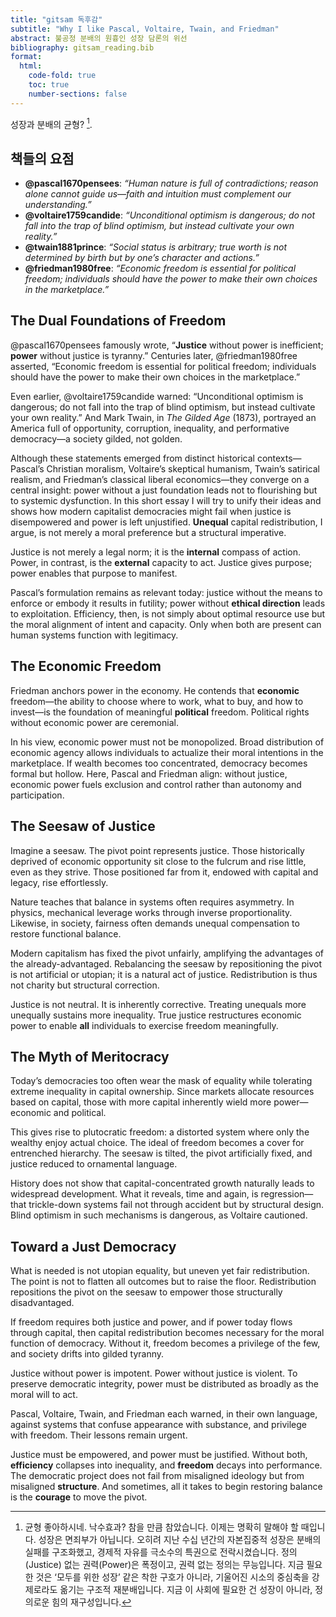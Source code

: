 ```yaml
---
title: "gitsam 독후감"
subtitle: "Why I like Pascal, Voltaire, Twain, and Friedman"
abstract: 불공정 분배의 원흉인 성장 담론의 위선
bibliography: gitsam_reading.bib
format:
  html:
    code-fold: true
    toc: true
    number-sections: false
---
```


성장과 분배의 균형? [^1].

[^1]: 균형 좋아하시네. 낙수효과? 참을 만큼 참았습니다. 이제는 명확히 말해야 할 때입니다. 성장은 면죄부가 아닙니다. 오히려 지난 수십 년간의 자본집중적 성장은 분배의 실패를 구조화했고, 경제적 자유를 극소수의 특권으로 전락시켰습니다. 정의(Justice) 없는 권력(Power)은 폭정이고, 권력 없는 정의는 무능입니다. 지금 필요한 것은 ‘모두를 위한 성장’ 같은 착한 구호가 아니라, 기울어진 시소의 중심축을 강제로라도 옮기는 구조적 재분배입니다. 지금 이 사회에 필요한 건 성장이 아니라, 정의로운 힘의 재구성입니다.


## 책들의 요점 
- **@pascal1670pensees**: *"Human nature is full of contradictions; reason alone cannot guide us—faith and intuition must complement our understanding."*  
- **@voltaire1759candide**: *"Unconditional optimism is dangerous; do not fall into the trap of blind optimism, but instead cultivate your own reality."*  
- **@twain1881prince**: *"Social status is arbitrary; true worth is not determined by birth but by one's character and actions."*  
- **@friedman1980free**: *"Economic freedom is essential for political freedom; individuals should have the power to make their own choices in the marketplace."*

## The Dual Foundations of Freedom

@pascal1670pensees famously wrote, “**Justice** without power is inefficient; **power** without justice is tyranny.” Centuries later, @friedman1980free asserted, “Economic freedom is essential for political freedom; individuals should have the power to make their own choices in the marketplace.”

Even earlier, @voltaire1759candide warned: "Unconditional optimism is dangerous; do not fall into the trap of blind optimism, but instead cultivate your own reality." And Mark Twain, in *The Gilded Age* (1873), portrayed an America full of opportunity, corruption, inequality, and performative democracy—a society gilded, not golden.

Although these statements emerged from distinct historical contexts—Pascal’s Christian moralism, Voltaire’s skeptical humanism, Twain’s satirical realism, and Friedman’s classical liberal economics—they converge on a central insight: power without a just foundation leads not to flourishing but to systemic dysfunction. In this short essay I will try to unify their ideas and shows how modern capitalist democracies might fail when justice is disempowered and power is left unjustified. **Unequal** capital redistribution, I argue, is not merely a moral preference but a structural imperative.

Justice is not merely a legal norm; it is the **internal** compass of action. Power, in contrast, is the **external** capacity to act. Justice gives purpose; power enables that purpose to manifest.

Pascal's formulation remains as relevant today: justice without the means to enforce or embody it results in futility; power without **ethical direction** leads to exploitation. Efficiency, then, is not simply about optimal resource use but the moral alignment of intent and capacity. Only when both are present can human systems function with legitimacy.


## The Economic Freedom

Friedman anchors power in the economy. He contends that **economic** freedom—the ability to choose where to work, what to buy, and how to invest—is the foundation of meaningful **political** freedom. Political rights without economic power are ceremonial.

In his view, economic power must not be monopolized. Broad distribution of economic agency allows individuals to actualize their moral intentions in the marketplace. If wealth becomes too concentrated, democracy becomes formal but hollow. Here, Pascal and Friedman align: without justice, economic power fuels exclusion and control rather than autonomy and participation.

## The Seesaw of Justice

Imagine a seesaw. The pivot point represents justice. Those historically deprived of economic opportunity sit close to the fulcrum and rise little, even as they strive. Those positioned far from it, endowed with capital and legacy, rise effortlessly.

Nature teaches that balance in systems often requires asymmetry. In physics, mechanical leverage works through inverse proportionality. Likewise, in society, fairness often demands unequal compensation to restore functional balance.

Modern capitalism has fixed the pivot unfairly, amplifying the advantages of the already-advantaged. Rebalancing the seesaw by repositioning the pivot is not artificial or utopian; it is a natural act of justice. Redistribution is thus not charity but structural correction.

Justice is not neutral. It is inherently corrective. Treating unequals more unequally sustains more inequality. True justice restructures economic power to enable **all** individuals to exercise freedom meaningfully.

## The Myth of Meritocracy

Today’s democracies too often wear the mask of equality while tolerating extreme inequality in capital ownership. Since markets allocate resources based on capital, those with more capital inherently wield more power—economic and political.

This gives rise to plutocratic freedom: a distorted system where only the wealthy enjoy actual choice. The ideal of freedom becomes a cover for entrenched hierarchy. The seesaw is tilted, the pivot artificially fixed, and justice reduced to ornamental language.

History does not show that capital-concentrated growth naturally leads to widespread development. What it reveals, time and again, is regression—that trickle-down systems fail not through accident but by structural design. Blind optimism in such mechanisms is dangerous, as Voltaire cautioned.


## Toward a Just Democracy

What is needed is not utopian equality, but uneven yet fair redistribution. The point is not to flatten all outcomes but to raise the floor. Redistribution repositions the pivot on the seesaw to empower those structurally disadvantaged.

If freedom requires both justice and power, and if power today flows through capital, then capital redistribution becomes necessary for the moral function of democracy. Without it, freedom becomes a privilege of the few, and society drifts into gilded tyranny.

Justice without power is impotent. Power without justice is violent. To preserve democratic integrity, power must be distributed as broadly as the moral will to act.

Pascal, Voltaire, Twain, and Friedman each warned, in their own language, against systems that confuse appearance with substance, and privilege with freedom. Their lessons remain urgent.

Justice must be empowered, and power must be justified. Without both, **efficiency** collapses into inequality, and **freedom** decays into performance. The democratic project does not fail from misaligned ideology but from misaligned **structure**. And sometimes, all it takes to begin restoring balance is the **courage** to move the pivot.

